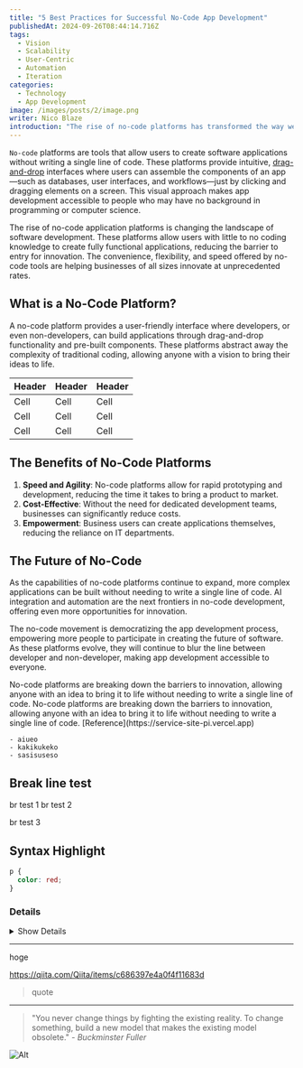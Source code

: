 ```yaml
---
title: "5 Best Practices for Successful No-Code App Development"
publishedAt: 2024-09-26T08:44:14.716Z
tags:
  - Vision
  - Scalability
  - User-Centric
  - Automation
  - Iteration
categories:
  - Technology
  - App Development
image: /images/posts/2/image.png
writer: Nico Blaze
introduction: "The rise of no-code platforms has transformed the way we approach app development. By enabling individuals without traditional coding skills to build fully functional applications, no-code tools have opened up a world of possibilities for businesses, entrepreneurs, and creatives alike. However, to fully leverage the power of no-code, it’s essential to follow best practices that ensure the success and scalability of your project. Here are five best practices to help you get the most out of your no-code app development journey."
---
```


`No-code` platforms are tools that allow users to create software applications without writing a single line of code. These platforms provide intuitive, [drag-and-drop](https://developer.mozilla.org/ja/docs/Web/API/HTML_Drag_and_Drop_API) interfaces where users can assemble the components of an app—such as databases, user interfaces, and workflows—just by clicking and dragging elements on a screen. This visual approach makes app development accessible to people who may have no background in programming or computer science.

The rise of no-code application platforms is changing the landscape of software development. These platforms allow users with little to no coding knowledge to create fully functional applications, reducing the barrier to entry for innovation. The convenience, flexibility, and speed offered by no-code tools are helping businesses of all sizes innovate at unprecedented rates.

## What is a No-Code Platform?

A no-code platform provides a user-friendly interface where developers, or even non-developers, can build applications through drag-and-drop functionality and pre-built components. These platforms abstract away the complexity of traditional coding, allowing anyone with a vision to bring their ideas to life.

| Header | Header | Header |
| ------ | ------ | ------ |
| Cell   | Cell   | Cell   |
| Cell   | Cell   | Cell   |
| Cell   | Cell   | Cell   |

## The Benefits of No-Code Platforms

1. **Speed and Agility**: No-code platforms allow for rapid prototyping and development, reducing the time it takes to bring a product to market.
2. **Cost-Effective**: Without the need for dedicated development teams, businesses can significantly reduce costs.
3. **Empowerment**: Business users can create applications themselves, reducing the reliance on IT departments.

## The Future of No-Code

As the capabilities of no-code platforms continue to expand, more complex applications can be built without needing to write a single line of code. AI integration and automation are the next frontiers in no-code development, offering even more opportunities for innovation.

The no-code movement is democratizing the app development process, empowering more people to participate in creating the future of software. As these platforms evolve, they will continue to blur the line between developer and non-developer, making app development accessible to everyone.

<Callout>
  No-code platforms are breaking down the barriers to innovation, allowing anyone with an idea to bring it to life without needing to write a single line of code.
</Callout>

<Callout type="danger">
  No-code platforms are breaking down the barriers to innovation, allowing anyone with an idea to bring it to life without needing to write a single line of code.
  [Reference](https://service-site-pi.vercel.app)
</Callout>

```
- aiueo
- kakikukeko
- sasisuseso
```

## Break line test

br test 1
br test 2

br test 3

## Syntax Highlight

```css
p {
  color: red;
}
```

### Details

<details>
<summary>Show Details</summary>

```rb
puts 'Hello, World'
```

</details>

---

hoge

https://qiita.com/Qiita/items/c686397e4a0f4f11683d

> quote

---

> "You never change things by fighting the existing reality. To change something, build a new model that makes the existing model obsolete."
> <cite>- Buckminster Fuller</cite>

![Alt](/images/posts/2/image.png)
